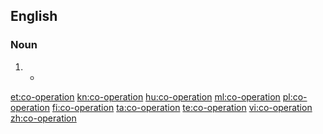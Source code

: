 {{also|cooperation|coöperation}}
==English==

===Noun===
{{head|en|noun}}

# {{alternative spelling of|cooperation|lang=en}}
#* {{quote-book|year=1913|author=[[w:Robert Barr (writer)|Robert Barr]]
|title=Lord Stranleigh Abroad
|chapter=4|url=http://openlibrary.org/works/OL1796924W
|passage=“I have tried, as I hinted, to enlist the '''co-operation''' of other capitalists, but experience has taught me that any appeal is futile that does not impinge directly upon cupidity.&thinsp;&hellip;&thinsp;.”}}

[[et:co-operation]]
[[kn:co-operation]]
[[hu:co-operation]]
[[ml:co-operation]]
[[pl:co-operation]]
[[fi:co-operation]]
[[ta:co-operation]]
[[te:co-operation]]
[[vi:co-operation]]
[[zh:co-operation]]